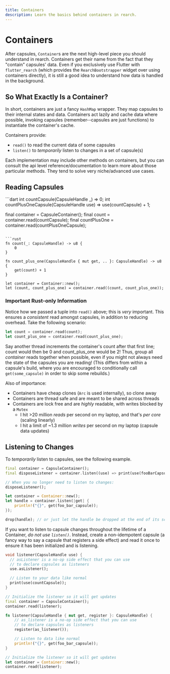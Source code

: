 ```yaml
---
title: Containers
description: Learn the basics behind containers in rearch.
---
```


# Containers
After capsules, `Container`s are the next high-level piece you should understand in rearch.
Containers get their name from the fact that they "contain" capsules' data.
Even if you exclusively use Flutter with `flutter_rearch`
(which provides the `RearchBootstrapper` widget over using containers directly),
it is still a good idea to understand how data is handled in the background.


## So What Exactly Is a Container?
In short, containers are just a fancy `HashMap` wrapper.
They map capsules to their internal states and data.
Containers act lazily and cache data where possible,
invoking capsules (remember--capsules are just functions)
to instantiate the container's cache.

Containers provide:
- `read()` to read the current data of some capsules
- `listen()` to *temporarily* listen to changes in a set of capsule(s)

Each implementation may include other methods on containers,
but you can consult the api level reference/documentation to learn more about those particular methods.
They tend to solve very niche/advanced use cases.


## Reading Capsules
<CodeGroup title="Reading Capsules">
  ```dart
  int countCapsule(CapsuleHandle _) => 0;
  int countPlusOneCapsule(CapsuleHandle use) => use(countCapsule) + 1;

  final container = CapsuleContainer();
  final count = container.read(countCapsule);
  final countPlusOne = container.read(countPlusOneCapsule);
  ```

  ```rust
  fn count(_: CapsuleHandle) -> u8 {
      0
  }

  fn count_plus_one(CapsuleHandle { mut get, .. }: CapsuleHandle) -> u8 {
      get(count) + 1
  }

  let container = Container::new();
  let (count, count_plus_one) = container.read((count, count_plus_one));
  ```
</CodeGroup>


### Important Rust-only Information
Notice how we passed a tuple into `read()` above; this is *very* important.
This ensures a *consistent* read amongst capsules, in addition to reducing overhead.
Take the following scenario:

```rust
let count = container.read(count);
let count_plus_one = container.read(count_plus_one);
```

Say another thread increments the container's count after that first line;
count would then be 0 and count_plus_one would be 2!
Thus, group all *container* reads together when possible,
even if you might not always need the state of the capsules you are reading!
(This differs from within a capsule's build,
where you are encouraged to conditionally call `get(some_capsule)` in order to skip some rebuilds.)

Also of importance:
- Containers have cheap clones (`Arc` is used internally), so clone away
- Containers are thread safe and are meant to be shared across threads
- Containers are lock free and are *highly* readable, with writes blocked by a `Mutex`
  - I hit >20 million *reads* per second on my laptop, and that's *per core* (scaling linearly)
  - I hit a limit of ~1.3 million *writes* per second on my laptop (capsule data updates)


## Listening to Changes
To *temporarily* listen to capsules, see the following example.
<CodeGroup title="Temporarily Listening to Capsules">
  ```dart
  final container = CapsuleContainer();
  final disposeListener = container.listen((use) => print(use(fooBarCapsule)));

  // When you no longer need to listen to changes:
  disposeListener();
  ```

  ```rust
  let container = Container::new();
  let handle = container.listen(|get| {
      println!("{}", get(foo_bar_capsule));
  });

  drop(handle); // or just let the handle be dropped at the end of its scope
  ```
</CodeGroup>

If you want to listen to capsule changes throughout the lifetime of a Container,
*do not use `listen()`*.
Instead, create a non-idempotent capsule (a fancy way to say a capsule that registers a side effect)
and read it once to ensure it has been initialized and is listening.
<CodeGroup title="Indefinitely Listening to Capsules">
  ```dart
  void listener(CapsuleHandle use) {
    // asListener is a no-op side effect that you can use
    // to declare capsules as listeners
    use.asListener();

    // Listen to your data like normal
    print(use(countCapsule));
  }

  // Initialize the listener so it will get updates
  final container = CapsuleContainer();
  container.read(listener);
  ```

  ```rust
  fn listener(CapsuleHandle { mut get, register }: CapsuleHandle) {
      // as_listener is a no-op side effect that you can use
      // to declare capsules as listeners
      register(as_listener());

      // Listen to data like normal
      println!("{}", get(foo_bar_capsule));
  }

  // Initialize the listener so it will get updates
  let container = Container::new();
  container.read(listener);
  ```
</CodeGroup>
